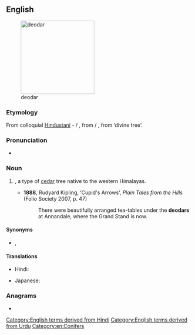 ==English==
[[File:Cedrus deodara Manali 2.jpg|thumb|right|200px|deodar]]

===Etymology===
From colloquial [[w:Hindustani|Hindustani]] - {{bor|en|hi|देओदार}} / {{bor|en|ur|دیودار|tr=de'o-dār}}, from {{m|hi|देवदारु}} / {{m|ur|دیودار|tr=dev-dāru}}, from {{der|en|sa|देवदारु|tr=deva-dāru}} ‘divine tree’.

===Pronunciation===
* {{IPA|en|/ˈdiːəʊdɑː/}}

===Noun===
{{en-noun}}

# {{taxlink|Cedrus deodara|species|ver=190404}}, a type of [[cedar]] tree native to the western Himalayas.
#* '''1888''', Rudyard Kipling, ‘Cupid's Arrows’, ''Plain Tales from the Hills'' (Folio Society 2007, p. 47)
#*: There were beautifully arranged tea-tables under the '''deodars''' at Annandale, where the Grand Stand is now.

====Synonyms====
* {{sense|Cedrus deodara}} {{l|en|deodar cedar}}, {{vern|Himalayan cedar}}

====Translations====
{{trans-top|''Cedrus deodara''}}
* Hindi: {{t+|hi|देवदार|m}}
{{trans-mid}}
* Japanese: {{t|ja|ヒマラヤ杉|tr=ヒマラヤスギ, himarayasugi|sc=Jpan}}
{{trans-bottom}}

===Anagrams===
* {{anagrams|en|a=addeor|adored|roaded}}

[[Category:English terms derived from Hindi]]
[[Category:English terms derived from Urdu]]
[[Category:en:Conifers]]